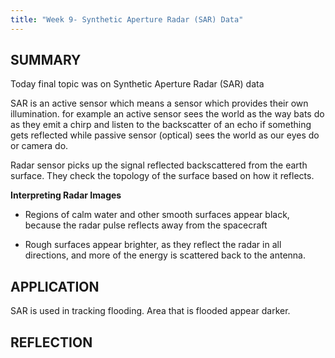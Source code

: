 ```yaml
---
title: "Week 9- Synthetic Aperture Radar (SAR) Data"
---
```


## SUMMARY

Today final topic was on Synthetic Aperture Radar (SAR) data

SAR is an active sensor which means a sensor which provides their own illumination. for example an active sensor sees the world as the way bats do as they emit a chirp and listen to the backscatter of an echo if something gets reflected while passive sensor (optical) sees the world as our eyes do or camera do.

Radar sensor picks up the signal reflected backscattered from the earth surface. They check the topology of the surface based on how it reflects.

**Interpreting Radar Images**

-   Regions of calm water and other smooth surfaces appear black, because the radar pulse reflects away from the spacecraft

-   Rough surfaces appear brighter, as they reflect the radar in all directions, and more of the energy is scattered back to the antenna. 

## APPLICATION

SAR is used in tracking flooding. Area that is flooded appear darker.

## REFLECTION
